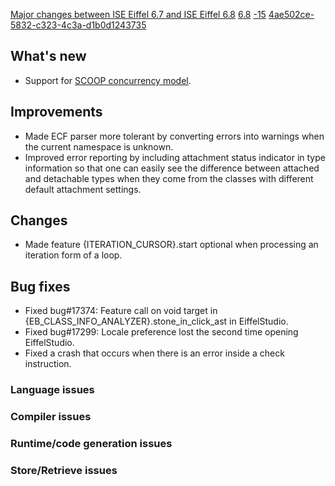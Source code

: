 [[Property:title|Major changes between ISE Eiffel 6.7 and ISE Eiffel 6.8]]
[[Property:link_title|6.8]]
[[Property:weight|-15]]
[[Property:uuid|4ae502ce-5832-c323-4c3a-d1b0d1243735]]
==What's new==
* Support for [[Concurrent Eiffel with SCOOP|SCOOP concurrency model]].
{{seealso|<br/>1) SCOOP implementation [[SCOOP implementation#Known limitations|limitations]].<br/>2) [[Differences between standard ECMA-367 and Eiffel Software implementation|Differences between standard ECMA-367 and Eiffel Software implementation]]. }}

==Improvements==
* Made ECF parser more tolerant by converting errors into warnings when the current namespace is unknown.
* Improved error reporting by including attachment status indicator in type information so that one can easily see the difference between attached and detachable types when they come from the classes with different default attachment settings.

==Changes==
* Made feature <e>{ITERATION_CURSOR}.start</e> optional when processing an iteration form of a loop.

==Bug fixes==
* Fixed bug#17374: Feature call on void target in {EB_CLASS_INFO_ANALYZER}.stone_in_click_ast in EiffelStudio.
* Fixed bug#17299: Locale preference lost the second time opening EiffelStudio.
* Fixed a crash that occurs when there is an error inside a check instruction.

===Language issues===

===Compiler issues===

===Runtime/code generation issues===

===Store/Retrieve issues===


